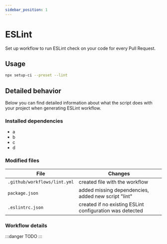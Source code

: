 ```yaml
---
sidebar_position: 1
---
```


# ESLint

Set up workflow to run ESLint check on your code for every Pull Request.

## Usage

```bash
npx setup-ci --preset --lint
```

## Detailed behavior

Below you can find detailed information about what the script does with your project when generating ESLint workflow.

### Installed dependencies

- a
- b
- c
- d

### Modified files

| File                         | Changes                                                  |
| ---------------------------- | -------------------------------------------------------- |
| `.github/workflows/lint.yml` | created file with the workflow                           |
| `package.json`               | added missing dependencies, added new script "lint"      |
| `.eslintrc.json`             | created if no existing ESLint configuration was detected |

### Workflow details

:::danger
TODO
:::
